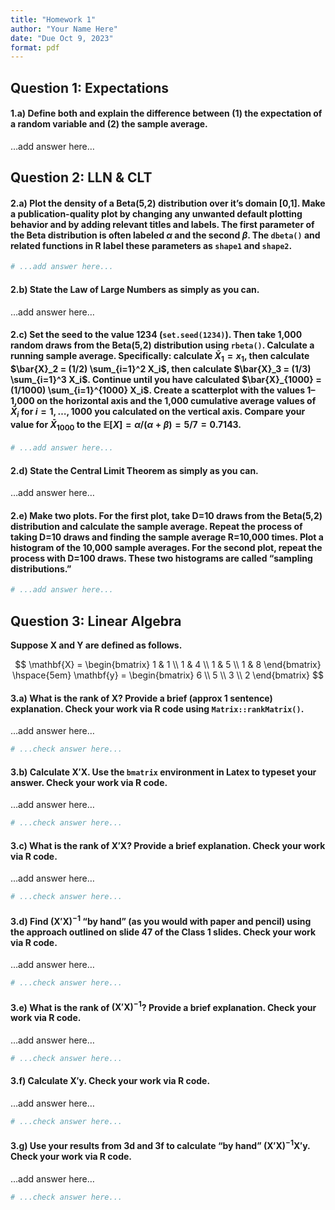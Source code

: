 ---
title: "Homework 1"
author: "Your Name Here"
date: "Due Oct 9, 2023"
format: pdf
---

## Question 1: Expectations

#### 1.a) Define both and explain the difference between (1) the expectation of a random variable and (2) the sample average.

...add answer here...


## Question 2: LLN & CLT

#### 2.a) Plot the density of a Beta(5,2) distribution over it's domain [0,1]. Make a publication-quality plot by changing any unwanted default plotting behavior and by adding relevant titles and labels. The first parameter of the Beta distribution is often labeled $\alpha$ and the second $\beta$. The `dbeta()` and related functions in R label these parameters as `shape1` and `shape2`.

```{r}
# ...add answer here...
```

#### 2.b) State the Law of Large Numbers as simply as you can.

...add answer here...

#### 2.c) Set the seed to the value 1234 (`set.seed(1234)`). Then take 1,000 random draws from the Beta(5,2) distribution using `rbeta()`. Calculate a running sample average. Specifically: calculate $\bar{X}_1 = x_1$, then calculate $\bar{X}_2 = (1/2) \sum_{i=1}^2 X_i$, then calculate $\bar{X}_3 = (1/3) \sum_{i=1}^3 X_i$. Continue until you have calculated $\bar{X}_{1000} = (1/1000) \sum_{i=1}^{1000} X_i$. Create a scatterplot with the values 1--1,000 on the horizontal axis and the 1,000 cumulative average values of $\bar{X}_i$ for $i=1,\ldots,1000$ you calculated on the vertical axis. Compare your value for $\bar{X}_{1000}$ to the $\mathbb{E}[X]=\alpha/(\alpha+\beta)=5/7 = 0.7143$.

```{r}
# ...add answer here...
```


#### 2.d) State the Central Limit Theorem as simply as you can.

...add answer here...

#### 2.e) Make two plots. For the first plot, take D=10 draws from the Beta(5,2) distribution and calculate the sample average. Repeat the process of taking D=10 draws and finding the sample average R=10,000 times. Plot a histogram of the 10,000 sample averages. For the second plot, repeat the process with D=100 draws. These two histograms are called "sampling distributions." 

```{r}
# ...add answer here...
```


## Question 3: Linear Algebra

**Suppose $\mathbf{X}$ and $\mathbf{Y}$ are defined as follows.**

$$ \mathbf{X} = \begin{bmatrix} 1 & 1 \\ 1 & 4 \\ 1 & 5 \\ 1 & 8 \end{bmatrix}  \hspace{5em} \mathbf{y} = \begin{bmatrix} 6 \\ 5 \\ 3 \\ 2 \end{bmatrix} $$

#### 3.a) What is the rank of $\mathbf{X}$? Provide a brief (approx 1 sentence) explanation. Check your work via R code using `Matrix::rankMatrix()`.

...add answer here...

```{r}
# ...check answer here...
```

#### 3.b) Calculate $\mathbf{X}'\mathbf{X}$. Use the `bmatrix` environment in Latex to typeset your answer. Check your work via R code. 

...add answer here...

```{r}
# ...check answer here...
```

#### 3.c) What is the rank of $\mathbf{X}'\mathbf{X}$? Provide a brief explanation. Check your work via R code.

...add answer here...

```{r}
# ...check answer here...
```

#### 3.d) Find $(\mathbf{X}'\mathbf{X})^{-1}$ "by hand" (as you would with paper and pencil) using the approach outlined on slide 47 of the Class 1 slides. Check your work via R code.

...add answer here...

```{r}
# ...check answer here...
```

#### 3.e) What is the rank of $(\mathbf{X}'\mathbf{X})^{-1}$? Provide a brief explanation. Check your work via R code.

...add answer here...

```{r}
# ...check answer here...
```

#### 3.f) Calculate $\mathbf{X}'\mathbf{y}$. Check your work via R code.

...add answer here...

```{r}
# ...check answer here...
```

#### 3.g) Use your results from 3d and 3f to calculate "by hand" $(\mathbf{X}'\mathbf{X})^{-1}\mathbf{X}'\mathbf{y}$.  Check your work via R code.

...add answer here...

```{r}
# ...check answer here...
```




